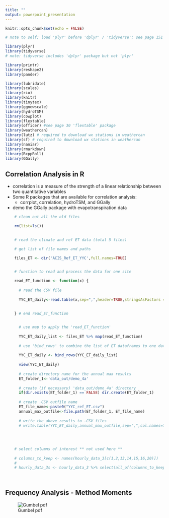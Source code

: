 ```yaml
---
title: ""
output: powerpoint_presentation
---
```


```r
knitr::opts_chunk$set(echo = FALSE)

# note to self; load 'plyr' before 'dplyr' / 'tidyverse'; see page 151 ' R for Everyone'

library(plyr)
library(tidyverse)
# note: tidyverse includes 'dplyr' package but not 'plyr'

library(printr)
library(reshape2)
library(pander)

library(lubridate)
library(scales)
library(rio)
library(knitr)
library(tinytex)
library(ggnewscale)
library(hydroTSM)
library(cowplot)
library(flextable)
library(officer) #see page 30 'flextable' package
library(weathercan)
library(lutz) # required to download wx stations in weathercan
library(sf) # required to download wx stations in weathercan
library(naniar)
library(rmarkdown)
library(RcppRoll)
library(GGally)


```


##  Correlation Analysis in R
- correlation is a measure of the strength of a linear relationship between two quantitative variables
- Some R packages that are available for correlation analysis:
  - corrplot, correlation, hydroTSM, and GGally
- demo the GGally package with evapotranspiration data
 
  


```r

    # clean out all the old files

    rm(list=ls())

    
    # read the climate and ref ET data (total 5 files)

    # get list of file names and paths

    files_ET <- dir('ACIS_Ref_ET_YYC',full.names=TRUE)
    

    # function to read and process the data for one site

    read_ET_function <- function(x) {
      
      # read the CSV file
      
      YYC_ET_daily<-read.table(x,sep=",",header=TRUE,stringsAsFactors = FALSE)
      
      
    } # end read_ET_function


      # use map to apply the 'read_ET_function'
    
      YYC_ET_daily_list <- files_ET %>% map(read_ET_function)
    
      # use 'bind_rows' to combine the list of ET dataframes to one dataframe
  
      YYC_ET_daily <- bind_rows(YYC_ET_daily_list)
      
      view(YYC_ET_daily)
      
      # create directory name for the annual max results
      ET_folder_1<-'data_out/demo_4a'
     
      # create (if necessary) 'data_out/demo_4a' directory
      if(dir.exists(ET_folder_1) == FALSE) dir.create(ET_folder_1)
      
      # create .CSV outfile name
      ET_file_name<-paste0("YYC_ref_ET.csv")
      annual_max_outfile<-file.path(ET_folder_1, ET_file_name)
       
      # write the above results to .CSV files
      # write.table(YYC_ET_daily,annual_max_outfile,sep=",",col.names=TRUE,row.names=FALSE)
      
      
      
      
    # select columns of interest ** not used here **
    
    # columns_to_keep <- names(hourly_data_3[c(1,2,13,14,15,16,20)])
    # 
    # hourly_data_3s <- hourly_data_3 %>% select(all_of(columns_to_keep))
    
    
```


##  Frequency Analysis - Method Moments



![Gumbel pdf](images/Gumbel_7.2.1.png)











